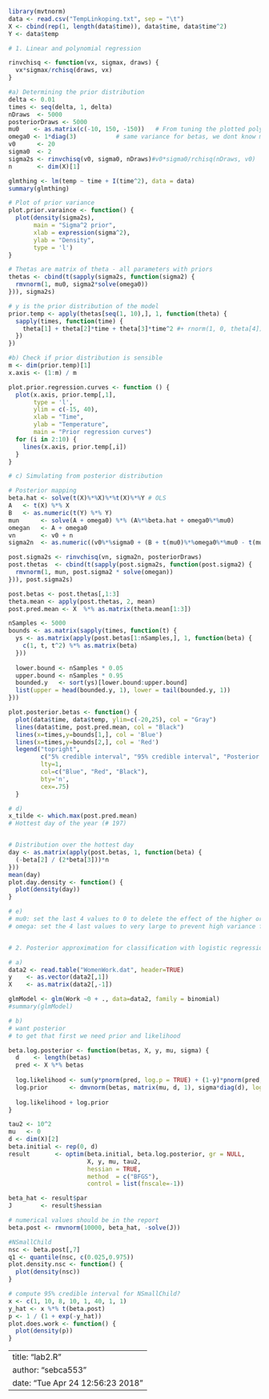 
```r
library(mvtnorm)
data <- read.csv("TempLinkoping.txt", sep = "\t")
X <- cbind(rep(1, length(data$time)), data$time, data$time^2)
Y <- data$temp

# 1. Linear and polynomial regression

rinvchisq <- function(vx, sigmax, draws) {
  vx*sigmax/rchisq(draws, vx)
}

#a) Determining the prior distribution
delta <- 0.01
times <- seq(delta, 1, delta)
nDraws  <- 5000 
posteriorDraws <- 5000
mu0    <- as.matrix(c(-10, 150, -150))   # From tuning the plotted polynomial
omega0 <- 1*diag(3)           # same variance for betas, we dont know much
v0      <- 20
sigma0  <- 2
sigma2s <- rinvchisq(v0, sigma0, nDraws)#v0*sigma0/rchisq(nDraws, v0)
n       <- dim(X)[1]

glmthing <- lm(temp ~ time + I(time^2), data = data)
summary(glmthing)

# Plot of prior variance
plot.prior.varaince <- function() {
  plot(density(sigma2s),
       main = "Sigma^2 prior",
       xlab = expression(sigma^2),
       ylab = "Density",
       type = 'l')  
}

# Thetas are matrix of theta - all parameters with priors
thetas <- cbind(t(sapply(sigma2s, function(sigma2) { 
  rmvnorm(1, mu0, sigma2*solve(omega0))
})), sigma2s)

# y is the prior distribution of the model
prior.temp <- apply(thetas[seq(1, 10),], 1, function(theta) {
  sapply(times, function(time) {
    theta[1] + theta[2]*time + theta[3]*time^2 #+ rnorm(1, 0, theta[4])
  })
})

#b) Check if prior distribution is sensible
m <- dim(prior.temp)[1]
x.axis <- (1:m) / m

plot.prior.regression.curves <- function () {
  plot(x.axis, prior.temp[,1], 
       type = 'l', 
       ylim = c(-15, 40),
       xlab = "Time",
       ylab = "Temperature",
       main = "Prior regression curves")
  for (i in 2:10) {
    lines(x.axis, prior.temp[,i])
  }
}

# c) Simulating from posterior distribution

# Posterior mapping
beta.hat <- solve(t(X)%*%X)%*%t(X)%*%Y # OLS 
A   <- t(X) %*% X
B   <- as.numeric(t(Y) %*% Y)
mun      <- solve(A + omega0) %*% (A%*%beta.hat + omega0%*%mu0)
omegan   <- A + omega0
vn       <- v0 + n
sigma2n  <- as.numeric((v0%*%sigma0 + (B + t(mu0)%*%omega0%*%mu0 - t(mun)%*%omegan%*%mun))/vn)

post.sigma2s <- rinvchisq(vn, sigma2n, posteriorDraws)
post.thetas  <- cbind(t(sapply(post.sigma2s, function(post.sigma2) {
  rmvnorm(1, mun, post.sigma2 * solve(omegan)) 
})), post.sigma2s)

post.betas <- post.thetas[,1:3]
theta.mean <- apply(post.thetas, 2, mean)
post.pred.mean <- X  %*% as.matrix(theta.mean[1:3])

nSamples <- 5000
bounds <- as.matrix(sapply(times, function(t) {
  ys <- as.matrix(apply(post.betas[1:nSamples,], 1, function(beta) {
    c(1, t, t^2) %*% as.matrix(beta)
  }))
  
  lower.bound <- nSamples * 0.05
  upper.bound <- nSamples * 0.95
  bounded.y   <- sort(ys)[lower.bound:upper.bound]
  list(upper = head(bounded.y, 1), lower = tail(bounded.y, 1))
}))

plot.posterior.betas <- function() {
  plot(data$time, data$temp, ylim=c(-20,25), col = "Gray")
  lines(data$time, post.pred.mean, col = "Black")
  lines(x=times,y=bounds[1,], col = 'Blue')
  lines(x=times,y=bounds[2,], col = 'Red')
  legend("topright", 
         c("5% credible interval", "95% credible interval", "Posterior mean"), 
         lty=1, 
         col=c("Blue", "Red", "Black"), 
         bty='n', 
         cex=.75)
  }

# d)
x_tilde <- which.max(post.pred.mean)
# Hottest day of the year (# 197)


# Distribution over the hottest day
day <- as.matrix(apply(post.betas, 1, function(beta) {
  (-beta[2] / (2*beta[3]))*n
}))
mean(day)
plot.day.density <- function() {
  plot(density(day))
}

# e)
# mu0: set the last 4 values to 0 to delete the effect of the higher order terms
# omega: set the 4 last values to very large to prevent high variance for the higher order terms


# 2. Posterior approximation for classification with logistic regression

# a)
data2 <- read.table("WomenWork.dat", header=TRUE)
y    <- as.vector(data2[,1])
X    <- as.matrix(data2[,-1])

glmModel <- glm(Work ~0 + ., data=data2, family = binomial)
#summary(glmModel)

# b)
# want posterior
# to get that first we need prior and likelihood

beta.log.posterior <- function(betas, X, y, mu, sigma) {
  d    <- length(betas)
  pred <- X %*% betas
  
  log.likelihood <- sum(y*pnorm(pred, log.p = TRUE) + (1-y)*pnorm(pred, log.p = TRUE, lower.tail = FALSE))
  log.prior      <- dmvnorm(betas, matrix(mu, d, 1), sigma*diag(d), log = TRUE)
  
  log.likelihood + log.prior
}

tau2 <- 10^2
mu   <- 0
d <- dim(X)[2]
beta.initial <- rep(0, d)
result       <- optim(beta.initial, beta.log.posterior, gr = NULL, 
                      X, y, mu, tau2, 
                      hessian = TRUE,
                      method  = c("BFGS"),
                      control = list(fnscale=-1))

beta_hat <- result$par
J        <- result$hessian 

# numerical values should be in the report
beta.post <- rmvnorm(10000, beta_hat, -solve(J))

#NSmallChild
nsc <- beta.post[,7]
q1 <- quantile(nsc, c(0.025,0.975))
plot.density.nsc <- function() {
  plot(density(nsc))
}

# compute 95% credible interval for NSmallChild?
x <- c(1, 10, 8, 10, 1, 40, 1, 1)
y_hat <- x %*% t(beta.post)
p <- 1 / (1 + exp(-y_hat))
plot.does.work <- function() {
  plot(density(p))
}
```


---
title: "lab2.R"
author: "sebca553"
date: "Tue Apr 24 12:56:23 2018"
---
